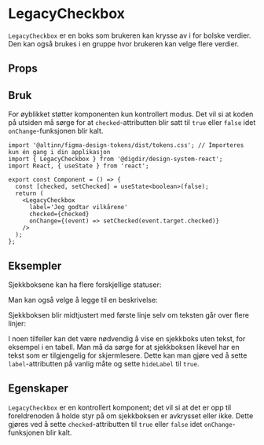 


<Meta of={CheckboxStories} />

# LegacyCheckbox

<Information
  text='deprecated'
  description='**Denne komponenten er erstattet av ny [Checkbox](/?path=/docs/komponenter-checkbox--docs) komponent.**'
/>

`LegacyCheckbox` er en boks som brukeren kan krysse av i for bolske verdier. Den kan også brukes i en gruppe hvor brukeren kan velge flere verdier.

## Props

<Primary />
<Controls />

## Bruk

For øyblikket støtter komponenten kun kontrollert modus.
Det vil si at koden på utsiden må sørge for at `checked`-attributten blir satt til `true` eller `false` idet `onChange`-funksjonen blir kalt.

```tsx
import '@altinn/figma-design-tokens/dist/tokens.css'; // Importeres kun én gang i din applikasjon
import { LegacyCheckbox } from '@digdir/design-system-react';
import React, { useState } from 'react';

export const Component = () => {
  const [checked, setChecked] = useState<boolean>(false);
  return (
    <LegacyCheckbox
      label='Jeg godtar vilkårene'
      checked={checked}
      onChange={(event) => setChecked(event.target.checked)}
    />
  );
};
```

## Eksempler

Sjekkboksene kan ha flere forskjellige statuser:

<Canvas of={CheckboxStories.Normal} />
<Canvas of={CheckboxStories.Avkrysset} />
<Canvas of={CheckboxStories.MedHjelpetekst} />
<Canvas of={CheckboxStories.Feil} />
<Canvas of={CheckboxStories.Kompakt} />
<Canvas of={CheckboxStories.Deaktivert} />

Man kan også velge å legge til en beskrivelse:

<Canvas of={CheckboxStories.MedBeskrivelse} />

Sjekkboksen blir midtjustert med første linje selv om teksten går over flere linjer:

<Canvas of={CheckboxStories.MedLangTekst} />

I noen tilfeller kan det være nødvendig å vise en sjekkboks uten tekst, for eksempel i en tabell.
Man må da sørge for at sjekkboksen likevel har en tekst som er tilgjengelig for skjermlesere.
Dette kan man gjøre ved å sette `label`-attributten på vanlig måte og sette `hideLabel` til `true`.

<Canvas of={CheckboxStories.MedSkjultTekst} />

## Egenskaper

`LegacyCheckbox` er en kontrollert komponent; det vil si at det er opp til foreldrenoden å holde styr på om sjekkboksen er avkrysset eller ikke.
Dette gjøres ved å sette `checked`-attributten til `true` eller `false` idet `onChange`-funksjonen blir kalt.

<ArgTypes story='Normal' />
